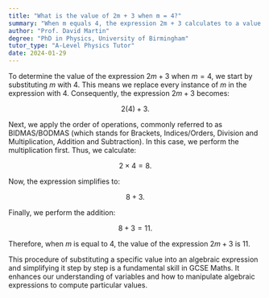 ```yaml
---
title: "What is the value of 2m + 3 when m = 4?"
summary: "When m equals 4, the expression 2m + 3 calculates to a value of 11."
author: "Prof. David Martin"
degree: "PhD in Physics, University of Birmingham"
tutor_type: "A-Level Physics Tutor"
date: 2024-01-29
---
```


To determine the value of the expression $2m + 3$ when $m = 4$, we start by substituting $m$ with $4$. This means we replace every instance of $m$ in the expression with $4$. Consequently, the expression $2m + 3$ becomes:

$$
2(4) + 3.
$$

Next, we apply the order of operations, commonly referred to as BIDMAS/BODMAS (which stands for Brackets, Indices/Orders, Division and Multiplication, Addition and Subtraction). In this case, we perform the multiplication first. Thus, we calculate:

$$
2 \times 4 = 8.
$$

Now, the expression simplifies to:

$$
8 + 3.
$$

Finally, we perform the addition:

$$
8 + 3 = 11.
$$

Therefore, when $m$ is equal to $4$, the value of the expression $2m + 3$ is $11$.

This procedure of substituting a specific value into an algebraic expression and simplifying it step by step is a fundamental skill in GCSE Maths. It enhances our understanding of variables and how to manipulate algebraic expressions to compute particular values.
    